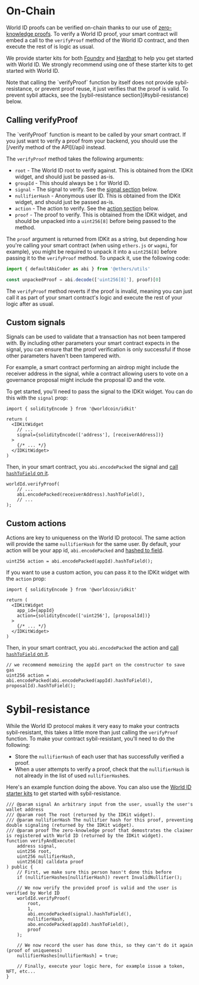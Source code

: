 
# On-Chain

World ID proofs can be verified on-chain thanks to our use of [zero-knowledge proofs](/advanced/protocol-internals). To verify a World ID proof, your smart contract will embed a call to the `verifyProof` method of the World ID contract, and then execute the rest of is logic as usual.

We provide starter kits for both [Foundry](https://github.com/worldcoin/world-id-starter) and [Hardhat](https://github.com/worldcoin/world-id-starter-hardhat) to help you get started with World ID. We strongly recommend using one of these starter kits to get started with World ID.

<Callout type="warning">
  Note that calling the `verifyProof` function by itself does not provide
  sybil-resistance, or prevent proof reuse, it just verifies that the proof is
  valid. To prevent sybil attacks, see the [sybil-resistance
  section](#sybil-resistance) below.
</Callout>

## Calling verifyProof

<Callout type="warning">
  The `verifyProof` function is meant to be called by your smart contract. If
  you just want to verify a proof from your backend, you should use the [/verify
  method of the API](/api) instead.
</Callout>

The `verifyProof` method takes the following arguments:

- `root` - The World ID root to verify against. This is obtained from the IDKit widget, and should just be passed as-is.
- `groupId` - This should always be `1` for World ID.
- `signal` - The signal to verify. See the [signal section](#custom-signals) below.
- `nullifierHash` - Anonymous user ID. This is obtained from the IDKit widget, and should just be passed as-is.
- `action` - The action to verify. See the [action section](#custom-actions) below.
- `proof` - The proof to verify. This is obtained from the IDKit widget, and should be unpacked into a `uint256[8]` before being passed to the method.

The `proof` argument is returned from IDKit as a string, but depending how you're calling your smart contract (when using `ethers.js` or `wagmi`, for example), you might be required to unpack it into a `uint256[8]` before passing it to the `verifyProof` method. To unpack it, use the following code:

```ts
import { defaultAbiCoder as abi } from '@ethers/utils'

const unpackedProof = abi.decode(['uint256[8]'], proof)[0]
```

The `verifyProof` method reverts if the proof is invalid, meaning you can just call it as part of your smart contract's logic and execute the rest of your logic after as usual.

## Custom signals

Signals can be used to validate that a transaction has not been tampered with. By including other parameters your smart contract expects in the signal, you can ensure that the proof verification is only successful if those other parameters haven't been tampered with.

For example, a smart contract performing an airdrop might include the receiver address in the signal, while a contract allowing users to vote on a governance proposal might include the proposal ID and the vote.

To get started, you'll need to pass the signal to the IDKit widget. You can do this with the `signal` prop:

```tsx
import { solidityEncode } from '@worldcoin/idkit'

return (
  <IDKitWidget
    // ...
    signal={solidityEncode(['address'], [receiverAddress])}
  >
    {/* ... */}
  </IDKitWidget>
)
```

Then, in your smart contract, you `abi.encodePacked` the signal and [call `hashToField` on it](https://github.com/worldcoin/world-id-starter/blob/main/src/helpers/ByteHasher.sol).

```solidity
worldId.verifyProof(
    // ...
    abi.encodePacked(receiverAddress).hashToField(),
    // ...
);
```

## Custom actions

Actions are key to uniqueness on the World ID protocol. The same action will provide the same `nullifierHash` for the same user. By default, your action will be your app id, `abi.encodePacked` and [hashed to field](https://github.com/worldcoin/world-id-starter/blob/main/src/helpers/ByteHasher.sol).

```solidity
uint256 action = abi.encodePacked(appId).hashToField();
```

If you want to use a custom action, you can pass it to the IDKit widget with the `action` prop:

```tsx
import { solidityEncode } from '@worldcoin/idkit'

return (
  <IDKitWidget
    app_id={appId}
    action={solidityEncode(['uint256'], [proposalId])}
  >
    {/* ... */}
  </IDKitWidget>
)
```

Then, in your smart contract, you `abi.encodePacked` the action and [call `hashToField` on it](https://github.com/worldcoin/world-id-starter/blob/main/src/helpers/ByteHasher.sol).

```solidity
// we recommend memoizing the appId part on the constructor to save gas
uint256 action = abi.encodePacked(abi.encodePacked(appId).hashToField(), proposalId).hashToField();
```

# Sybil-resistance

While the World ID protocol makes it very easy to make your contracts sybil-resistant, this takes a little more than just calling the `verifyProof` function. To make your contract sybil-resistant, you'll need to do the following:

- Store the `nullifierHash` of each user that has successfully verified a proof.
- When a user attempts to verify a proof, check that the `nullifierHash` is not already in the list of used `nullifierHash`es.

Here's an example function doing the above. You can also use the [World ID starter kits](#on-chain) to get started with sybil-resistance.

```solidity
/// @param signal An arbitrary input from the user, usually the user's wallet address
/// @param root The root (returned by the IDKit widget).
/// @param nullifierHash The nullifier hash for this proof, preventing double signaling (returned by the IDKit widget).
/// @param proof The zero-knowledge proof that demostrates the claimer is registered with World ID (returned by the IDKit widget).
function verifyAndExecute(
    address signal,
    uint256 root,
    uint256 nullifierHash,
    uint256[8] calldata proof
) public {
    // First, we make sure this person hasn't done this before
    if (nullifierHashes[nullifierHash]) revert InvalidNullifier();

    // We now verify the provided proof is valid and the user is verified by World ID
    worldId.verifyProof(
        root,
        1,
        abi.encodePacked(signal).hashToField(),
        nullifierHash,
        abo.encodePacked(appId).hashToField(),
        proof
    );

    // We now record the user has done this, so they can't do it again (proof of uniqueness)
    nullifierHashes[nullifierHash] = true;

    // Finally, execute your logic here, for example issue a token, NFT, etc...
}
```
